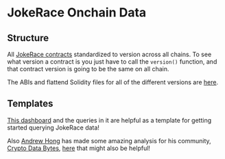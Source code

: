 # JokeRace Onchain Data

## Structure

All [JokeRace contracts](https://github.com/jk-labs-inc/jokerace/tree/staging/packages/forge/src) standardized to version across all chains. To see what version a contract is you just have to call the `version()` function, and that contract version is going to be the same on all chain.

The ABIs and flattend Solidity files for all of the different versions are [here](https://github.com/jk-labs-inc/jokerace/tree/staging/packages/react-app-revamp/contracts/bytecodeAndAbi).

## Templates

[This dashboard](https://flipsidecrypto.xyz/0xd698e31229aB86334924ed9DFfd096a71C686900/2023-11-22-10-10-pm-UIs4gX) and the queries in it are helpful as a template for getting started querying JokeRace data!

Also [Andrew Hong](https://twitter.com/andrewhong5297) has made some amazing analysis for his community, [Crypto Data Bytes](https://twitter.com/cryptodatabytes), [here](https://dune.com/cryptodatabytes) that might also be helpful!